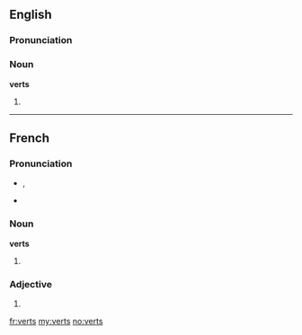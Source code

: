 ==English==

===Pronunciation===
{{rfp}}
{{rfap}}

===Noun===
'''verts'''

# {{plural of|vert}}

----

==French==

===Pronunciation===
* {{IPA|/vɛʀ/|lang=fr}}, {{SAMPA|/vE:R/}}
* {{homophones|vair|vaire|ver|verre|verres|vers|vert|lang=fr}}
*: {{rhymes|ɛːʀ|lang=fr}}

===Noun===
'''verts''' {{m|p}}

# {{plural of|[[vert]]|lang=fr}}

===Adjective===
{{fr-adj-form|m|p}}

# {{form of|Masculine plural form|vert|lang=fr}}

[[fr:verts]]
[[my:verts]]
[[no:verts]]